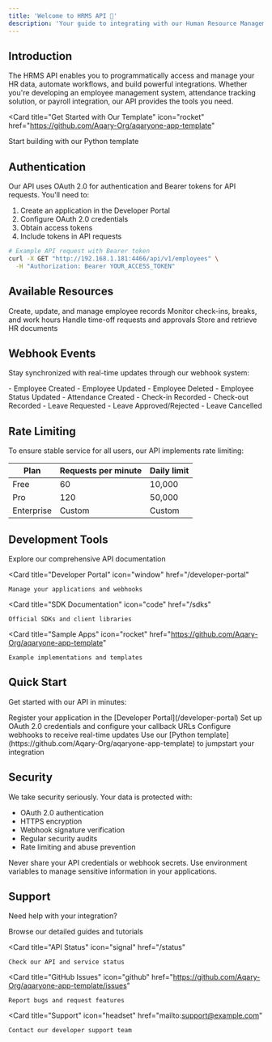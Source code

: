 ```yaml
---
title: 'Welcome to HRMS API 👋'
description: 'Your guide to integrating with our Human Resource Management System'
---
```


## Introduction

The HRMS API enables you to programmatically access and manage your HR data, automate workflows, and build powerful integrations. Whether you're developing an employee management system, attendance tracking solution, or payroll integration, our API provides the tools you need.

<Card
  title="Get Started with Our Template"
  icon="rocket"
  href="https://github.com/Aqary-Org/aqaryone-app-template"
>
  Start building with our Python template
</Card>

## Authentication

Our API uses OAuth 2.0 for authentication and Bearer tokens for API requests. You'll need to:

1. Create an application in the Developer Portal
2. Configure OAuth 2.0 credentials
3. Obtain access tokens
4. Include tokens in API requests

```bash
# Example API request with Bearer token
curl -X GET "http://192.168.1.181:4466/api/v1/employees" \
  -H "Authorization: Bearer YOUR_ACCESS_TOKEN"
```

## Available Resources

<CardGroup cols={2}>
  <Card title="Employee Management" icon="users">
    Create, update, and manage employee records
  </Card>
  <Card title="Attendance Tracking" icon="clock">
    Monitor check-ins, breaks, and work hours
  </Card>
  <Card title="Leave Management" icon="calendar">
    Handle time-off requests and approvals
  </Card>
  <Card title="Document Management" icon="file">
    Store and retrieve HR documents
  </Card>
</CardGroup>

## Webhook Events

Stay synchronized with real-time updates through our webhook system:

<AccordionGroup>
  <Accordion title="Employee Events">
    - Employee Created
    - Employee Updated
    - Employee Deleted
    - Employee Status Updated
  </Accordion>
  
  <Accordion title="Attendance Events">
    - Attendance Created
    - Check-in Recorded
    - Check-out Recorded
  </Accordion>
  
  <Accordion title="Leave Events">
    - Leave Requested
    - Leave Approved/Rejected
    - Leave Cancelled
  </Accordion>
</AccordionGroup>

## Rate Limiting

To ensure stable service for all users, our API implements rate limiting:

| Plan      | Requests per minute | Daily limit |
|-----------|---------------------|-------------|
| Free      | 60                  | 10,000      |
| Pro       | 120                 | 50,000      |
| Enterprise| Custom              | Custom      |

## Development Tools

<CardGroup>
  <Card
    title="API Reference"
    icon="book"
    href="/api-reference"
  >
    Explore our comprehensive API documentation
  </Card>
  
  <Card
    title="Developer Portal"
    icon="window"
    href="/developer-portal"
  >
    Manage your applications and webhooks
  </Card>
  
  <Card
    title="SDK Documentation"
    icon="code"
    href="/sdks"
  >
    Official SDKs and client libraries
  </Card>
  
  <Card
    title="Sample Apps"
    icon="rocket"
    href="https://github.com/Aqary-Org/aqaryone-app-template"
  >
    Example implementations and templates
  </Card>
</CardGroup>

## Quick Start

Get started with our API in minutes:

<Steps>
  <Step title="Create Your App">
    Register your application in the [Developer Portal](/developer-portal)
  </Step>
  <Step title="Configure OAuth">
    Set up OAuth 2.0 credentials and configure your callback URLs
  </Step>
  <Step title="Subscribe to Events">
    Configure webhooks to receive real-time updates
  </Step>
  <Step title="Start Development">
    Use our [Python template](https://github.com/Aqary-Org/aqaryone-app-template) to jumpstart your integration
  </Step>
</Steps>

## Security

We take security seriously. Your data is protected with:

- OAuth 2.0 authentication
- HTTPS encryption
- Webhook signature verification
- Regular security audits
- Rate limiting and abuse prevention

<Note>
  Never share your API credentials or webhook secrets. Use environment variables
  to manage sensitive information in your applications.
</Note>

## Support

Need help with your integration?

<CardGroup>
  <Card
    title="Documentation"
    icon="book"
    href="/docs"
  >
    Browse our detailed guides and tutorials
  </Card>
  
  <Card
    title="API Status"
    icon="signal"
    href="/status"
  >
    Check our API and service status
  </Card>
  
  <Card
    title="GitHub Issues"
    icon="github"
    href="https://github.com/Aqary-Org/aqaryone-app-template/issues"
  >
    Report bugs and request features
  </Card>
  
  <Card
    title="Support"
    icon="headset"
    href="mailto:support@example.com"
  >
    Contact our developer support team
  </Card>
</CardGroup>